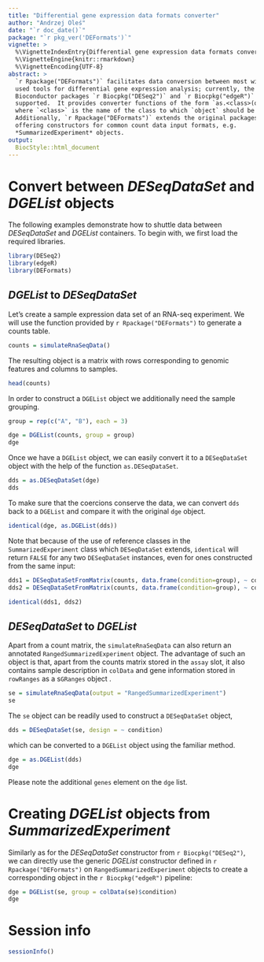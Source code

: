```yaml
---
title: "Differential gene expression data formats converter"
author: "Andrzej Oleś"
date: "`r doc_date()`"
package: "`r pkg_ver('DEFormats')`"
vignette: >
  %\VignetteIndexEntry{Differential gene expression data formats converter}
  %\VignetteEngine{knitr::rmarkdown}
  %\VignetteEncoding{UTF-8}
abstract: >
  `r Rpackage("DEFormats")` facilitates data conversion between most widely 
  used tools for differential gene expression analysis; currently, the 
  Bioconductor packages `r Biocpkg("DESeq2")` and `r Biocpkg("edgeR")` are 
  supported.  It provides converter functions of the form `as.<class>(object)`, 
  where `<class>` is the name of the class to which `object` should be coerced. 
  Additionally, `r Rpackage("DEFormats")` extends the original packages by 
  offering constructors for common count data input formats, e.g. 
  *SummarizedExperiment* objects.
output: 
  BiocStyle::html_document
---
```


# Convert between *DESeqDataSet* and *DGEList* objects

The following examples demonstrate how to shuttle data between *DESeqDataSet* 
and *DGEList* containers. To begin with, we first load the required libraries.

```r
library(DESeq2)
library(edgeR)
library(DEFormats)
```

## *DGEList* to *DESeqDataSet*

Let’s create a sample expression data set of an RNA-seq experiment. We will use 
the function provided by `r Rpackage("DEFormats")` to generate a counts table.

```r
counts = simulateRnaSeqData()
```

The resulting object is a matrix with rows corresponding to genomic features 
and columns to samples.

```r
head(counts)
```

In order to construct a `DGEList` object we additionally need the sample 
grouping.

```r
group = rep(c("A", "B"), each = 3)

dge = DGEList(counts, group = group)
dge
```

Once we have a `DGEList` object, we can easily convert it to a `DESeqDataSet` 
object with the help of the function `as.DESeqDataSet`.

```r
dds = as.DESeqDataSet(dge)
dds
```

To make sure that the coercions conserve the data, we can convert `dds` back to 
a `DGEList` and compare it with the original `dge` object.

```r
identical(dge, as.DGEList(dds))
```

Note that because of the use of reference classes in the `SummarizedExperiment`
class which `DESeqDataSet` extends, `identical` will return `FALSE` for any two
`DESeqDataSet` instances, even for ones constructed from the same input:

```r
dds1 = DESeqDataSetFromMatrix(counts, data.frame(condition=group), ~ condition)
dds2 = DESeqDataSetFromMatrix(counts, data.frame(condition=group), ~ condition)

identical(dds1, dds2)
```

## *DESeqDataSet* to *DGEList*

Apart from a count matrix, the `simulateRnaSeqData` can also return an 
annotated `RangedSummarizedExperiment` object. The advantage of such an object 
is that, apart from the counts matrix stored in the `assay` slot, it also 
contains sample description in `colData` and gene information stored in 
`rowRanges` as a s`GRanges` object .

```r
se = simulateRnaSeqData(output = "RangedSummarizedExperiment")
se
```

The `se` object can be readily used to construct a `DESeqDataSet` object,

```r
dds = DESeqDataSet(se, design = ~ condition)
```

which can be converted to a `DGEList` object using the familiar method.

```r
dge = as.DGEList(dds)
dge
```

Please note the additional `genes` element on the `dge` list.

# Creating *DGEList* objects from *SummarizedExperiment*

Similarly as for the *DESeqDataSet* constructor from `r Biocpkg("DESeq2")`, 
we can directly use the generic *DGEList* constructor defined in 
`r Rpackage("DEFormats")` on `RangedSummarizedExperiment` objects to create a 
corresponding object in the `r Biocpkg("edgeR")` pipeline:

```r
dge = DGEList(se, group = colData(se)$condition)
dge
```

# Session info

```r
sessionInfo()
```
